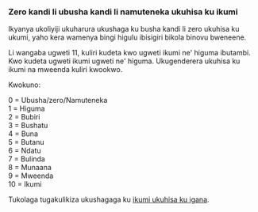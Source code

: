 ### Zero kandi li ubusha kandi li namuteneka ukuhisa ku ikumi

Ikyanya ukoliyiji ukuharura ukushaga ku busha kandi li zero ukuhisa ku ukumi, yaho kera wamenya bingi higulu ibisigiri bikola binovu bweneene.

Li wangaba ugweti 11, kuliri kudeta kwo ugweti ikumi ne' higuma ibutambi. Kwo kudeta ugweti ikumi ugweti ne' higuma. Ukugenderera ukuhisa ku ikumi na mweenda kuliri kwookwo.

Kwokuno:

0 = Ubusha/zero/Namuteneka  
1 = Higuma  
2 = Bubiri  
3 = Bushatu  
4 = Buna  
5 = Butanu  
6 = Ndatu  
7 = Bulinda  
8 = Munaana  
9 = Mweenda  
10 = Ikumi

Tukolaga tugakulikiza ukushagaga ku [ikumi ukuhisa ku igana](./ikumi-ku-igana).
